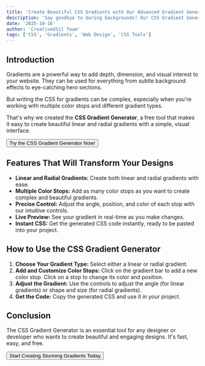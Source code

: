 ```yaml
---
title: 'Create Beautiful CSS Gradients with Our Advanced Gradient Generator'
description: 'Say goodbye to boring backgrounds! Our CSS Gradient Generator helps you create stunning linear and radial gradients with multiple color stops and precise control. Get the CSS code instantly.'
date: '2025-10-16'
author: 'CreativeUtil Team'
tags: ['CSS', 'Gradients', 'Web Design', 'CSS Tools']
---
```



## Introduction

Gradients are a powerful way to add depth, dimension, and visual interest to your website. They can be used for everything from subtle background effects to eye-catching hero sections.

But writing the CSS for gradients can be complex, especially when you're working with multiple color stops and different gradient types.

That's why we created the **CSS Gradient Generator**, a free tool that makes it easy to create beautiful linear and radial gradients with a simple, visual interface.

<div className="flex justify-center my-8">
  <Button asChild size="lg">
    <Link to="/tools/css-gradient">Try the CSS Gradient Generator Now!</Link>
  </Button>
</div>

## Features That Will Transform Your Designs

*   **Linear and Radial Gradients:** Create both linear and radial gradients with ease.
*   **Multiple Color Stops:** Add as many color stops as you want to create complex and beautiful gradients.
*   **Precise Control:** Adjust the angle, position, and color of each stop with our intuitive controls.
*   **Live Preview:** See your gradient in real-time as you make changes.
*   **Instant CSS:** Get the generated CSS code instantly, ready to be pasted into your project.

## How to Use the CSS Gradient Generator

1.  **Choose Your Gradient Type:** Select either a linear or radial gradient.
2.  **Add and Customize Color Stops:** Click on the gradient bar to add a new color stop. Click on a stop to change its color and position.
3.  **Adjust the Gradient:** Use the controls to adjust the angle (for linear gradients) or shape and size (for radial gradients).
4.  **Get the Code:** Copy the generated CSS and use it in your project.

## Conclusion

The CSS Gradient Generator is an essential tool for any designer or developer who wants to create beautiful and engaging designs. It's fast, easy, and free.

<div className="flex justify-center my-8">
  <Button asChild size="lg">
    <Link to="/tools/css-gradient">Start Creating Stunning Gradients Today</Link>
  </Button>
</div>
